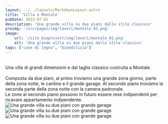 ```yaml
---
layout: ../../layouts/MarkdownLayout.astro
title: 'Villa a Montale'
pubDate: 2022-07-01
description: 'Una grande villa su due piani dallo stile classico'
preimg: '/src/pages/img/lavori/montale_01.png'
image:
    url: '/sito_bioproject/img/lavori/montale_01.png'
    alt: 'Una grande villa su due piani dallo stile classico'
tags: ["case di legno", "bioedilizia"]
---
```


<br />
Una villa di grandi dimensioni e dal taglio classico costruita a Montale. <br />
<br />
Composta da due piani, al primo troviamo una grande zona giorno, parte della zona notte, le cantine e il grande garage. Al secondo piano troviamo la seconda parte della zona notte con la camera padronale. <br />
Le zone al secondo piano possono in futuro essere rese indipendenti per ricavare appartamento indipendente.
<br />


<div class="w-75 mx-auto vstack gap-1">
    <Image src={Vista_01} alt="Una grande villa su due piani con grande garage" class="img-fluid" />
    <br />
    <Image src={Vista_02} alt="Una grande villa su due piani con grande garage" class="img-fluid" /> 
    <br />
    <Image src={Vista_03} alt="Una grande villa su due piani con grande garage" class="img-fluid" />
</div>
